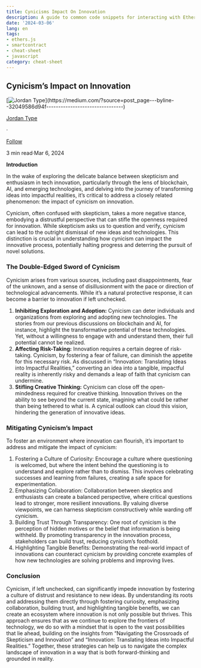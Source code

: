 ```yaml
---
title: Cynicisms Impact On Innovation
description: A guide to common code snippets for interacting with Ethereum smart contracts using Cynicisms Impact On Innovation.
date: '2024-03-06'
lang: en
tags:
- ethers.js
- smartcontract
- cheat-sheet
- javascript
category: cheat-sheet
---
```



## Cynicism’s Impact on Innovation

[![Jordan Type](https://miro.medium.com/v2/resize:fill:88:88/0*-BxK6NvbOEXZ038-.)](https://medium.com/?source=post_page---byline--32049586d94f--------------------------------)

[Jordan Type](https://medium.com/?source=post_page---byline--32049586d94f--------------------------------)

·

[Follow](https://medium.com/m/signin?actionUrl=https%3A%2F%2Fmedium.com%2F_%2Fsubscribe%2Fuser%2Fc405a7ae1c25&operation=register&redirect=https%3A%2F%2Fjordanmuthemba.medium.com%2Fcynicisms-impact-on-innovation-32049586d94f&user=Jordan+Type&userId=c405a7ae1c25&source=post_page-c405a7ae1c25--byline--32049586d94f---------------------post_header-----------)

3 min read·Mar 6, 2024

**Introduction**

In the wake of exploring the delicate balance between skepticism and enthusiasm in tech innovation, particularly through the lens of blockchain, AI, and emerging technologies, and delving into the journey of transforming ideas into impactful realities, it’s critical to address a closely related phenomenon: the impact of cynicism on innovation.

Cynicism, often confused with skepticism, takes a more negative stance, embodying a distrustful perspective that can stifle the openness required for innovation. While skepticism asks us to question and verify, cynicism can lead to the outright dismissal of new ideas and technologies. This distinction is crucial in understanding how cynicism can impact the innovative process, potentially halting progress and deterring the pursuit of novel solutions.

### The Double-Edged Sword of Cynicism

Cynicism arises from various sources, including past disappointments, fear of the unknown, and a sense of disillusionment with the pace or direction of technological advancements. While it’s a natural protective response, it can become a barrier to innovation if left unchecked.

1.  **Inhibiting Exploration and Adoption:** Cynicism can deter individuals and organizations from exploring and adopting new technologies. The stories from our previous discussions on blockchain and AI, for instance, highlight the transformative potential of these technologies. Yet, without a willingness to engage with and understand them, their full potential cannot be realized.
2.  **Affecting Risk-Taking:** Innovation requires a certain degree of risk-taking. Cynicism, by fostering a fear of failure, can diminish the appetite for this necessary risk. As discussed in “Innovation: Translating Ideas into Impactful Realities,” converting an idea into a tangible, impactful reality is inherently risky and demands a leap of faith that cynicism can undermine.
3.  **Stifling Creative Thinking:** Cynicism can close off the open-mindedness required for creative thinking. Innovation thrives on the ability to see beyond the current state, imagining what could be rather than being tethered to what is. A cynical outlook can cloud this vision, hindering the generation of innovative ideas.

### Mitigating Cynicism’s Impact

To foster an environment where innovation can flourish, it’s important to address and mitigate the impact of cynicism:

1.  Fostering a Culture of Curiosity: Encourage a culture where questioning is welcomed, but where the intent behind the questioning is to understand and explore rather than to dismiss. This involves celebrating successes and learning from failures, creating a safe space for experimentation.
2.  Emphasizing Collaboration: Collaboration between skeptics and enthusiasts can create a balanced perspective, where critical questions lead to stronger, more resilient innovations. By valuing diverse viewpoints, we can harness skepticism constructively while warding off cynicism.
3.  Building Trust Through Transparency: One root of cynicism is the perception of hidden motives or the belief that information is being withheld. By promoting transparency in the innovation process, stakeholders can build trust, reducing cynicism’s foothold.
4.  Highlighting Tangible Benefits: Demonstrating the real-world impact of innovations can counteract cynicism by providing concrete examples of how new technologies are solving problems and improving lives.

### Conclusion

Cynicism, if left unchecked, can significantly impede innovation by fostering a culture of distrust and resistance to new ideas. By understanding its roots and addressing them directly through fostering curiosity, emphasizing collaboration, building trust, and highlighting tangible benefits, we can create an ecosystem where innovation is not only possible but thrives. This approach ensures that as we continue to explore the frontiers of technology, we do so with a mindset that is open to the vast possibilities that lie ahead, building on the insights from “Navigating the Crossroads of Skepticism and Innovation” and “Innovation: Translating Ideas into Impactful Realities.” Together, these strategies can help us to navigate the complex landscape of innovation in a way that is both forward-thinking and grounded in reality.
